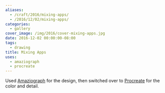 ```yaml
---
aliases:
  - /craft/2016/mixing-apps/
  - /2016/12/02/mixing-apps/
categories:
  - gallery
cover_image: /img/2016/cover-mixing-apps.jpg
date: 2016-12-02 00:00:00-08:00
tags:
  - drawing
title: Mixing Apps
uses:
  - amaziograph
  - procreate
---
```


Used [Amaziograph][] for the design, then switched over to [Procreate][] for the
color and detail.

[Amaziograph]: http://amaziograph.com/
[Procreate]: http://procreate.si/
